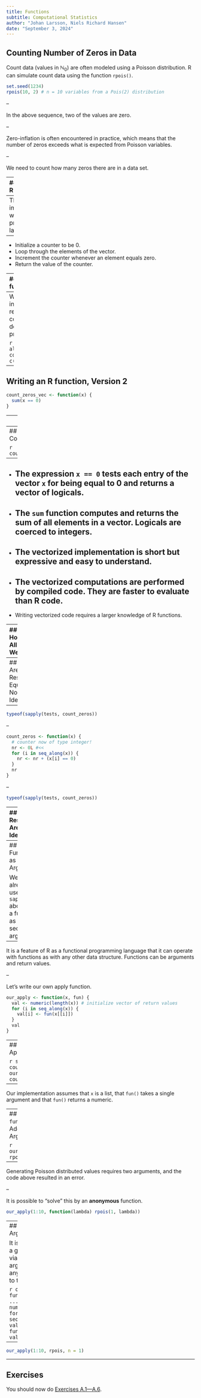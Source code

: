 ```yaml
---
title: Functions
subtitle: Computational Statistics
author: "Johan Larsson, Niels Richard Hansen"
date: "September 3, 2024"
---
```


## Counting Number of Zeros in Data

Count data (values in $\mathbb{N}_0$) are often modeled using a Poisson 
distribution. R can simulate count data using the function `rpois()`.

```r
set.seed(1234)
rpois(10, 2) # n = 10 variables from a Pois(2) distribution
```

--

In the above sequence, two of the values are zero. 

--

Zero-inflation is often encountered in practice, which means that the number
of zeros exceeds what is expected from Poisson variables. 

--

We need to count how many zeros there are in a data set. 

---
## Writing an R function

A function that counts the number of zeros in a vector.

```r
count_zeros <- function(x) {
  nr <- 0
  for (i in seq_along(x)) { # 1:length(x) wrong if length(x) is 0
    nr <- nr + (x[i] == 0)
  } # logical coerced to numeric
  nr
}
```

--
The implementation works in most programming languages:
--

* Initialize a counter to be 0.
* Loop through the elements of the vector.
* Increment the counter whenever an element equals zero.
* Return the value of the counter.

---
## Testing an R function

```r
tests <- list(
  c(0, 0, 0, 0, 25),
  c(0, 1, 10, 0, 5, -4, 2.5),
  c(2, 1, 10),
  c() # Extreme cases should be tested!
)
sapply(tests, count_zeros)
```

--
We can manually inspect that the results are correct, or we can do it programmatically.

```r
all(sapply(tests, count_zeros) == c(4, 2, 0, 0))
```

---
## Writing an R function, Version 2

```r
count_zeros_vec <- function(x) {
  sum(x == 0)
}
```

--
Testing:

```r
all(sapply(tests, count_zeros) == sapply(tests, count_zeros_vec))
```

---
## Vectorized R Code

```r
count_zeros_vec
```
--

* The expression `x == 0` tests each entry of the vector `x` for being equal to 0 and returns a vector of logicals.
--

* The `sum` function computes and returns the sum of all elements in a vector. Logicals are coerced to integers. 
--

* The vectorized implementation is short but expressive and easy to understand.
--

* The vectorized computations are performed by compiled code. They are faster to evaluate than R code.  
--

* Writing vectorized code requires a larger knowledge of R functions.


---
## However, All Is Not Well


```r
identical(
  sapply(tests, count_zeros),
  sapply(tests, count_zeros_vec)
)
```

---
## Why Are Results Equal But Not Identical!?

--
```r
typeof(sapply(tests, count_zeros))
```

--

```r
count_zeros <- function(x) {
  # counter now of type integer!
  nr <- 0L #<<
  for (i in seq_along(x)) {
    nr <- nr + (x[i] == 0)
  }
  nr
}
```

--

```r
typeof(sapply(tests, count_zeros))
```

---
## Results Are Now Identical

```r
identical(
  sapply(tests, count_zeros),
  sapply(tests, count_zeros_vec)
)
```

---
## Functions as Arguments

We have already used `sapply()` above with a function as its second argument.

--

It is a feature of R as a functional programming language that it can operate with
functions as with any other data structure. Functions can be arguments and return values.

--

Let's write our own apply function.

```r
our_apply <- function(x, fun) {
  val <- numeric(length(x)) # initialize vector of return values
  for (i in seq_along(x)) {
    val[i] <- fun(x[[i]])
  }
  val
}
```

---
## Testing Our Apply-Function

```r
sapply(tests, count_zeros_vec)
our_apply(tests, count_zeros_vec)
```

--

Our implementation assumes that `x` is a list, that `fun()` takes a single 
argument and that `fun()` returns a numeric. 

---
## What if `fun()` Needs Additional Arguments?

```r
our_apply(1:10, rpois)
```

--

Generating Poisson distributed values requires two arguments, and the
code above resulted in an error. 

--

It is possible to "solve" this by an **anonymous** function.

```r
our_apply(1:10, function(lambda) rpois(1, lambda))
```

---
## The `...` Argument

It is possible to use a general construct via the `...` argument to pass any 
arguments on to the function.

```r
our_apply <- function(x, fun, ...) {
  val <- numeric(length(x))
  for (i in seq_along(x)) {
    val[i] <- fun(x[[i]], ...)
  }
  val
}
```

--

```r
our_apply(1:10, rpois, n = 1)
```

---
## Exercises

You should now do [Exercises A.1—A.6](https://cswr.nrhstat.org/a-5-app-ex).
